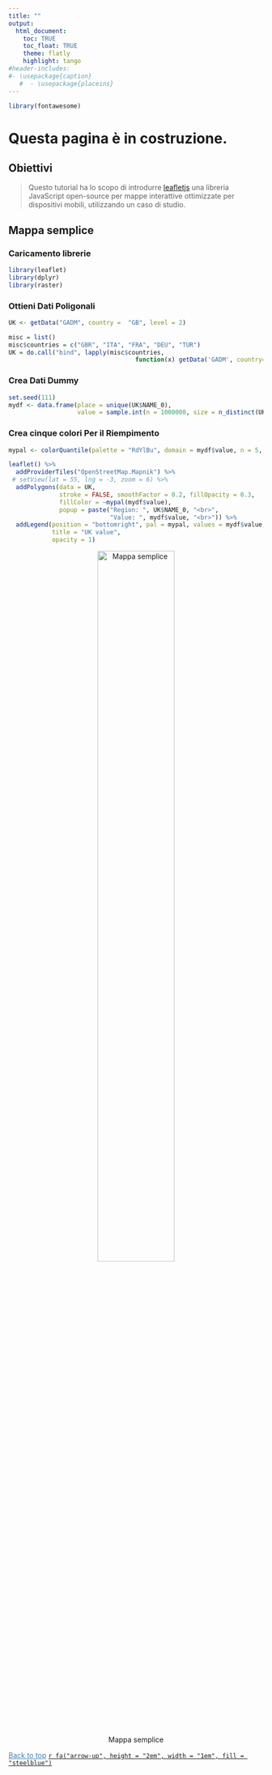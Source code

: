 ```yaml
---
title: ""
output:
  html_document:
    toc: TRUE
    toc_float: TRUE
    theme: flatly
    highlight: tango
#header-includes:
#- \usepackage{caption}  
   #  - \usepackage{placeins}
---
```


```r
library(fontawesome)
```     


# Questa pagina è in costruzione.

## Obiettivi

> Questo tutorial ha lo scopo di introdurre [leafletjs](https://leafletjs.com/index.html) una libreria JavaScript open-source
per mappe interattive ottimizzate per dispositivi mobili, utilizzando un caso di studio.

## Mappa semplice

### Caricamento librerie

```r
library(leaflet)
library(dplyr)
library(raster)
```


### Ottieni Dati Poligonali

```r
UK <- getData("GADM", country =  "GB", level = 2)

misc = list()
misc$countries = c("GBR", "ITA", "FRA", "DEU", "TUR")
UK = do.call("bind", lapply(misc$countries, 
                                   function(x) getData('GADM', country=x, level=0)))

```


### Crea Dati Dummy
```r
set.seed(111)
mydf <- data.frame(place = unique(UK$NAME_0),
                   value = sample.int(n = 1000000, size = n_distinct(UK$NAME_0), replace = TRUE))
```

### Crea cinque colori Per il Riempimento
```r
mypal <- colorQuantile(palette = "RdYlBu", domain = mydf$value, n = 5, reverse = TRUE)

leaflet() %>% 
  addProviderTiles("OpenStreetMap.Mapnik") %>%
 # setView(lat = 55, lng = -3, zoom = 6) %>%
  addPolygons(data = UK,
              stroke = FALSE, smoothFactor = 0.2, fillOpacity = 0.3,
              fillColor = ~mypal(mydf$value),
              popup = paste("Region: ", UK$NAME_0, "<br>",
                            "Value: ", mydf$value, "<br>")) %>%
  addLegend(position = "bottomright", pal = mypal, values = mydf$value,
            title = "UK value",
            opacity = 1)

```


<center>

![Mappa semplice](Simple.Map.png){width=60%}
</center>


 <a href="#top" style="color:steelblue;" >Back to top</a> [`r fa("arrow-up", height = "2em", width = "1em", fill = "steelblue")`](#) 

